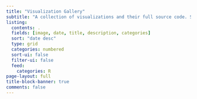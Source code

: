 ```yaml
---
title: "Visualization Gallery"
subtitle: "A collection of visualizations and their full source code. Some posts will include short walkthroughs. You can use the categories listed on the sidebar to filter posts."
listing:
  contents: .
  fields: [image, date, title, description, categories]
  sort: "date desc"
  type: grid
  categories: numbered
  sort-ui: false
  filter-ui: false
  feed: 
    categories: R
page-layout: full
title-block-banner: true
comments: false
---
```

